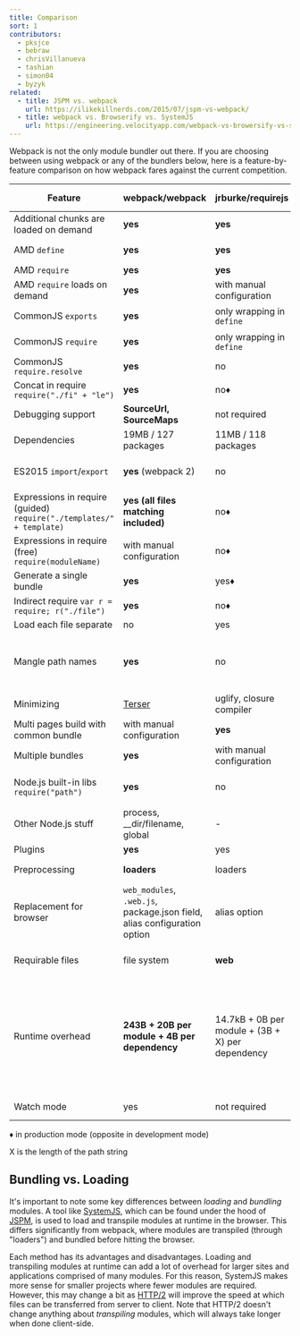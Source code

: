 ```yaml
---
title: Comparison
sort: 1
contributors:
  - pksjce
  - bebraw
  - chrisVillanueva
  - tashian
  - simon04
  - byzyk
related:
  - title: JSPM vs. webpack
    url: https://ilikekillnerds.com/2015/07/jspm-vs-webpack/
  - title: webpack vs. Browserify vs. SystemJS
    url: https://engineering.velocityapp.com/webpack-vs-browersify-vs-systemjs-for-spas-95b349a41fa0
---
```


Webpack is not the only module bundler out there. If you are choosing between using webpack or any of the bundlers below, here is a feature-by-feature comparison on how webpack fares against the current competition.

| Feature                                                              | webpack/webpack                                                          | jrburke/requirejs                                | substack/node-browserify                            | jspm/jspm-cli                                                                                                                                     | rollup/rollup                                                                | brunch/brunch                                                                              |
| -------------------------------------------------------------------- | ------------------------------------------------------------------------ | ------------------------------------------------ | --------------------------------------------------- | ------------------------------------------------------------------------------------------------------------------------------------------------- | ---------------------------------------------------------------------------- | ------------------------------------------------------------------------------------------ |
| Additional chunks are loaded on demand                               | **yes**                                                                  | **yes**                                          | no                                                  | [System.import](https://github.com/systemjs/systemjs/blob/master/docs/system-api.md#systemimportmodulename--normalizedparentname---promisemodule) | no                                                                           | no                                                                                         |
| AMD `define`                                                         | **yes**                                                                  | **yes**                                          | [deamdify](https://github.com/jaredhanson/deamdify) | yes                                                                                                                                               | [rollup-plugin-amd](https://github.com/piuccio/rollup-plugin-amd)            | yes                                                                                        |
| AMD `require`                                                        | **yes**                                                                  | **yes**                                          | no                                                  | yes                                                                                                                                               | no                                                                           | yes                                                                                        |
| AMD `require` loads on demand                                        | **yes**                                                                  | with manual configuration                        | no                                                  | yes                                                                                                                                               | no                                                                           | no                                                                                         |
| CommonJS `exports`                                                   | **yes**                                                                  | only wrapping in `define`                        | **yes**                                             | yes                                                                                                                                               | [commonjs-plugin](https://github.com/rollup/rollup-plugin-commonjs)          | yes                                                                                        |
| CommonJS `require`                                                   | **yes**                                                                  | only wrapping in `define`                        | **yes**                                             | yes                                                                                                                                               | [commonjs-plugin](https://github.com/rollup/rollup-plugin-commonjs)          | yes                                                                                        |
| CommonJS `require.resolve`                                           | **yes**                                                                  | no                                               | no                                                  | no                                                                                                                                                | no                                                                           |                                                                                            |
| Concat in require `require("./fi" + "le")`                           | **yes**                                                                  | no♦                                              | no                                                  | no                                                                                                                                                | no                                                                           |                                                                                            |
| Debugging support                                                    | **SourceUrl, SourceMaps**                                                | not required                                     | SourceMaps                                          | **SourceUrl, SourceMaps**                                                                                                                         | **SourceUrl, SourceMaps**                                                    | SourceMaps                                                                                 |
| Dependencies                                                         | 19MB / 127 packages                                                      | 11MB / 118 packages                              | **1.2MB / 1 package**                               | 26MB / 131 packages                                                                                                                               | ?MB / 3 packages                                                             |                                                                                            |
| ES2015 `import`/`export`                                             | **yes** (webpack 2)                                                      | no                                               | no                                                  | **yes**                                                                                                                                           | **yes**                                                                      | yes, via [es6 module transpiler](https://github.com/gcollazo/es6-module-transpiler-brunch) |
| Expressions in require (guided) `require("./templates/" + template)` | **yes (all files matching included)**                                    | no♦                                              | no                                                  | no                                                                                                                                                | no                                                                           | no                                                                                         |
| Expressions in require (free) `require(moduleName)`                  | with manual configuration                                                | no♦                                              | no                                                  | no                                                                                                                                                | no                                                                           |                                                                                            |
| Generate a single bundle                                             | **yes**                                                                  | yes♦                                             | yes                                                 | yes                                                                                                                                               | yes                                                                          | yes                                                                                        |
| Indirect require `var r = require; r("./file")`                      | **yes**                                                                  | no♦                                              | no                                                  | no                                                                                                                                                | no                                                                           |                                                                                            |
| Load each file separate                                              | no                                                                       | yes                                              | no                                                  | yes                                                                                                                                               | no                                                                           | no                                                                                         |
| Mangle path names                                                    | **yes**                                                                  | no                                               | partial                                             | yes                                                                                                                                               | not required (path names are not included in the bundle)                     | no                                                                                         |
| Minimizing                                                           | [Terser](https://github.com/fabiosantoscode/terser)                      | uglify, closure compiler                         | [uglifyify](https://github.com/hughsk/uglifyify)    | yes                                                                                                                                               | [uglify-plugin](https://github.com/TrySound/rollup-plugin-uglify)            | [UglifyJS-brunch](https://github.com/brunch/uglify-js-brunch)                              |
| Multi pages build with common bundle                                 | with manual configuration                                                | **yes**                                          | with manual configuration                           | with bundle arithmetic                                                                                                                            | no                                                                           | no                                                                                         |
| Multiple bundles                                                     | **yes**                                                                  | with manual configuration                        | with manual configuration                           | yes                                                                                                                                               | no                                                                           | yes                                                                                        |
| Node.js built-in libs `require("path")`                              | **yes**                                                                  | no                                               | **yes**                                             | **yes**                                                                                                                                           | [node-resolve-plugin](https://github.com/rollup/rollup-plugin-node-resolve)  |                                                                                            |
| Other Node.js stuff                                                  | process, \_\_dir/filename, global                                        | -                                                | process, \_\_dir/filename, global                   | process, \_\_dir/filename, global for cjs                                                                                                         | global ([commonjs-plugin](https://github.com/rollup/rollup-plugin-commonjs)) |                                                                                            |
| Plugins                                                              | **yes**                                                                  | yes                                              | **yes**                                             | yes                                                                                                                                               | yes                                                                          | yes                                                                                        |
| Preprocessing                                                        | **loaders**                                                              | loaders                                          | transforms                                          | plugin translate                                                                                                                                  | plugin transforms                                                            | compilers, optimizers                                                                      |
| Replacement for browser                                              | `web_modules`, `.web.js`, package.json field, alias configuration option | alias option                                     | package.json field, alias option                    | package.json, alias option                                                                                                                        | no                                                                           |                                                                                            |
| Requirable files                                                     | file system                                                              | **web**                                          | file system                                         | through plugins                                                                                                                                   | file system or through plugins                                               | file system                                                                                |
| Runtime overhead                                                     | **243B + 20B per module + 4B per dependency**                            | 14.7kB + 0B per module + (3B + X) per dependency | 415B + 25B per module + (6B + 2X) per dependency    | 5.5kB for self-executing bundles, 38kB for full loader and polyfill, 0 plain modules, 293B CJS, 139B ES2015 System.register before gzip           | **none for ES2015 modules** (other formats may have)                         |                                                                                            |
| Watch mode                                                           | yes                                                                      | not required                                     | [watchify](https://github.com/browserify/watchify)  | not needed in dev                                                                                                                                 | [rollup-watch](https://github.com/rollup/rollup-watch)                       | yes                                                                                        |

♦ in production mode (opposite in development mode)

X is the length of the path string

## Bundling vs. Loading

It's important to note some key differences between _loading_ and _bundling_ modules. A tool like [SystemJS](https://github.com/systemjs/systemjs), which can be found under the hood of [JSPM](https://github.com/jspm/jspm-cli), is used to load and transpile modules at runtime in the browser. This differs significantly from webpack, where modules are transpiled (through "loaders") and bundled before hitting the browser.

Each method has its advantages and disadvantages. Loading and transpiling modules at runtime can add a lot of overhead for larger sites and applications comprised of many modules. For this reason, SystemJS makes more sense for smaller projects where fewer modules are required. However, this may change a bit as [HTTP/2](https://http2.github.io/) will improve the speed at which files can be transferred from server to client. Note that HTTP/2 doesn't change anything about _transpiling_ modules, which will always take longer when done client-side.

